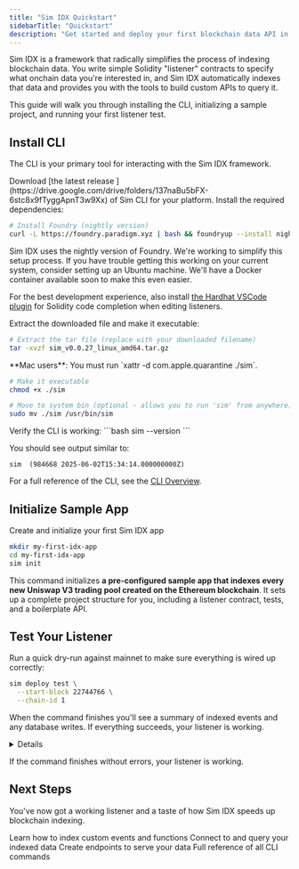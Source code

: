 ```yaml
---
title: "Sim IDX Quickstart"
sidebarTitle: "Quickstart"
description: "Get started and deploy your first blockchain data API in minutes."
---
```


Sim IDX is a framework that radically simplifies the process of indexing blockchain data.
You write simple Solidity "listener" contracts to specify what onchain data you're interested in, and Sim IDX automatically indexes that data and provides you with the tools to build custom APIs to query it.

This guide will walk you through installing the CLI, initializing a sample project, and running your first listener test.

## Install CLI

The CLI is your primary tool for interacting with the Sim IDX framework.

<Steps>
<Step title="Download the CLI">
  Download [the latest release ](https://drive.google.com/drive/folders/137naBu5bFX-6stc8x9fTyggApnT3w9Xx) of Sim CLI for your platform.
</Step>

<Step title="Install Dependencies">
  Install the required dependencies:
  
  ```bash
  # Install Foundry (nightly version)
  curl -L https://foundry.paradigm.xyz | bash && foundryup --install nightly
  ```

  <Info>
    Sim IDX uses the nightly version of Foundry. We're working to simplify this setup process. If you have trouble getting this working on your current system, consider setting up an Ubuntu machine. We'll have a Docker container available soon to make this even easier.
  </Info>

  For the best development experience, also install [the Hardhat VSCode plugin](https://marketplace.visualstudio.com/items?itemName=NomicFoundation.hardhat-solidity) for Solidity code completion when editing listeners.

</Step>

<Step title="Extract and Setup">
  Extract the downloaded file and make it executable:
  
  ```bash
  # Extract the tar file (replace with your downloaded filename)
  tar -xvzf sim_v0.0.27_linux_amd64.tar.gz
  ```

  <Info>
  **Mac users**: You must run `xattr -d com.apple.quarantine ./sim`.
  </Info>

  ```bash
  # Make it executable
  chmod +x ./sim
  
  # Move to system bin (optional - allows you to run 'sim' from anywhere)
  sudo mv ./sim /usr/bin/sim
  ```
</Step>

<Step title="Verify Installation">
  Verify the CLI is working:
  ```bash
  sim --version
  ```
  
  You should see output similar to:
  
  ```
  sim  (984668 2025-06-02T15:34:14.000000000Z)
  ```
</Step>
</Steps>

For a full reference of the CLI, see the [CLI Overview](/idx/cli).

## Initialize Sample App

Create and initialize your first Sim IDX app

```bash
mkdir my-first-idx-app
cd my-first-idx-app
sim init
```

This command initializes **a pre-configured sample app that indexes every new Uniswap V3 trading pool created on the Ethereum blockchain**.
It sets up a complete project structure for you, including a listener contract, tests, and a boilerplate API.

## Test Your Listener

Run a quick dry-run against mainnet to make sure everything is wired up correctly:

```bash
sim deploy test \
  --start-block 22744766 \
  --chain-id 1
```

When the command finishes you'll see a summary of indexed events and any database writes. If everything succeeds, your listener is working.

<Details title="Example output">

```text
✅ Compiled listener
ℹ️  Replaying block 22744766 on chain 1…

{
  "events_processed": 1,
  "db_writes": 1,
  "triggers": [
    {
      "name": "PoolCreated",
      "pool": "0x8ad599c3a0ff1de082011efddc58f1908eb6e6d8",
      "txHash": "0x…"
    }
  ]
}

✔ Test finished in 3 s
```

</Details>

If the command finishes without errors, your listener is working.

## Next Steps

You've now got a working listener and a taste of how Sim IDX speeds up blockchain indexing.

<Columns cols={2}>
  <Card title="Customize Your Listener" href="/idx/listener">
    Learn how to index custom events and functions
  </Card>
  <Card title="Explore Your Database" href="/idx/db">
    Connect to and query your indexed data
  </Card>
  <Card title="Build Custom APIs" href="/idx/apis">
    Create endpoints to serve your data
  </Card>
  <Card title="CLI Overview" href="/idx/cli">
    Full reference of all CLI commands
  </Card>
</Columns>
